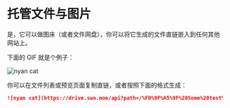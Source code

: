 # 托管文件与图片

是，它可以做图床（或者文件网盘），你可以将它生成的文件直链嵌入到任何其他网站上。

下面的 GIF 就是个例子：

![nyan cat](https://drive.swo.moe/api?path=/%F0%9F%A5%9F%20Some%20test%20files/nyancat.gif&raw=true)

你可以在文件列表或预览页面复制直链，或者按照下面的格式生成：

```markdown
![nyan cat](https://drive.swo.moe/api?path=/%F0%9F%A5%9F%20Some%20test%20files/nyancat.gif&raw=true)
```
